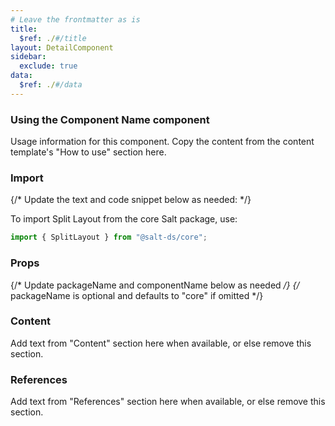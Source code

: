 ```yaml
---
# Leave the frontmatter as is
title:
  $ref: ./#/title
layout: DetailComponent
sidebar:
  exclude: true
data:
  $ref: ./#/data
---
```


### Using the Component Name component

Usage information for this component. Copy the content from the content
template's "How to use" section here.

### Import

{/* Update the text and code snippet below as needed: */}

To import Split Layout from the core Salt package, use:

```js
import { SplitLayout } from "@salt-ds/core";
```

### Props

{/* Update packageName and componentName below as needed */}
{/* packageName is optional and defaults to "core" if omitted */}

<PropsTable packageName="core" componentName="SplitLayout" />

### Content

Add text from "Content" section here when available, or else remove this
section.

### References

Add text from "References" section here when available, or else remove this
section.
